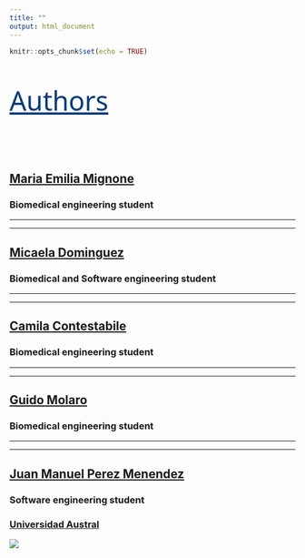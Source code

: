 ```yaml
---
title: ""
output: html_document
---
```


```r
knitr::opts_chunk$set(echo = TRUE)
```
<p style="font-family: Noto Sans, sans-serif; font-size:35pt; font-style:normal; color:#003A7D">
    <u>
    Authors
    </u>
</p>
<p><br></p>


<div class="col-sm-6">
## [Maria Emilia Mignone](mailto:emilia.mignone@ing.austral.edu.ar)
### **Biomedical engineering student**

***
***

## [Micaela Dominguez](mailto:micaela.dominguez@ing.austral.edu.ar)
### **Biomedical and Software engineering student**

***
***


## [Camila Contestabile](mailto:camila.contestabile@ing.austral.edu.ar)
### **Biomedical engineering student**

***
***

## [Guido Molaro](mailto:guido.molaro@ing.austral.edu.ar)
### **Biomedical engineering student**

***
***

## [Juan Manuel Perez Menendez](mailto:juanmanuel.perezmenendez@ing.austral.edu.ar)
### **Software engineering student**
</div>
<div class="col-sm-6">

### [Universidad Austral](https://www.austral.edu.ar/)

<a href = "https://www.austral.edu.ar/">
![](images/LogoAustral.png)
</a>
</div>